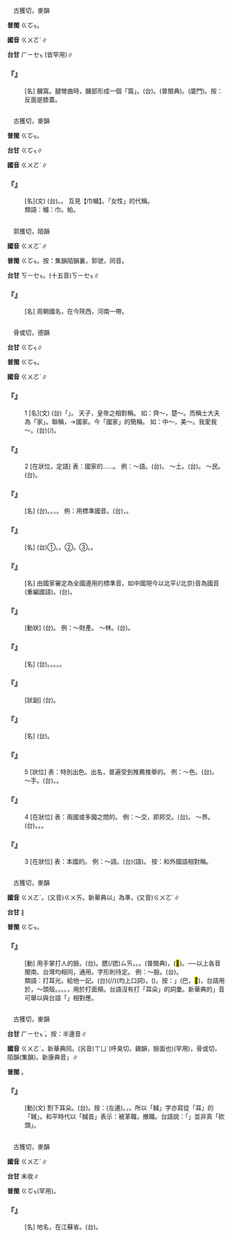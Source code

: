
=={{ruby|膕|ㄍㄨㄛˊ}}==

　古獲切，麥韻

'''普閩''' <rt>ㄍㆦㆶ</rt>。

'''國音''' <rt>ㄍㄨㄛˊ</rt>∥

'''台甘''' <rt>ㄏㄧㆤㆶ ͘</rt>{{ruby|。|ㄍㆦㆶ}}(皆罕用)∥

    

==='''『{{ruby|膕|ㄍㄨㄛˊ}}』'''===
: [名] 膕窩。腿彎曲時，膕部形成一個「窩」。(台){{ruby|腳|ㄎㄚ}}{{ruby|斡|ㄨㄚㆵ}}{{ruby|彎|ㄨㄢ}}。{{ruby|骹|ㄎㄚ}}{{ruby|蹺|ㄎㄧㄠ}}(普閩典)。{{ruby|骹|ㄎㄚ}}{{ruby|後|ㄠ˫}}{{ruby|彎|ㄨㄢ}}(廈門)。按：反面是膝蓋。
    

=={{ruby|幗|ㄍㄨㄛˊ}}==

　古獲切，麥韻

'''普閩''' <rt>ㄍㆦㆶ</rt>。

'''台甘''' <rt>ㄍㆦㆶ</rt>∥

'''國音''' <rt>ㄍㄨㄛˊ</rt>∥

    

==='''『{{ruby|幗|ㄍㄨㄛˊ}}』'''===
: [名](文) (台){{ruby|古|ㄍㆦˋ}}{{ruby|代|ㄉㄞ˫}}{{ruby|女|ㄌㄧˋ/ㄌㄨˋ}}{{ruby|性|ㄒㄧㄥ˪}}{{ruby|蓋|ㄎㆰ˪}}{{ruby|頭|ㄊㄠˊ}}{{ruby|殼|ㄎㄚㆶ}}{{ruby|丌|ㆤ}}{{ruby|頭|ㄊㄠˊ}}{{ruby|帕|ㄆㆤ˪}}。{{ruby|巾|ㄍㄨㄣ/ㄍㄧㄣ}}{{ruby|仔|ㄚ}}。 互見【巾幗】。「女性」的代稱。
:類語：幗：巾。帕。
:
    

=={{ruby|虢|ㄍㄨㄛˊ}}==

　郭擭切，陌韻

'''國音''' <rt>ㄍㄨㄛˊ</rt>∥

'''普閩''' <rt>ㄍㆦㆶ</rt>。按：集韻陌韻裏，郭虢，同音。

'''台甘''' <rt>ㄎㄧㆤㆶ</rt>。(十五音)<rt>ㄎㄧㆤㆶ</rt>∥

    

==='''『{{ruby|虢|ㄍㄨㄛˊ}}』'''===
: [名] 周朝國名，在今陝西，河南一帶。
    

=={{ruby|國|ㄍㄨㄛˊ}}==

　骨或切，德韻

'''台甘''' <rt>ㄍㆦㆶ</rt>∥

'''普閩''' <rt>ㄍㆦㆶ</rt>。

'''國音''' <rt>ㄍㄨㄛˊ</rt>∥

    

==='''『{{ruby|國|ㄍㄨㄛˊ}}』'''===
:1  [名](文) (台){{ruby|古|ㄍㆦˋ}}{{ruby|代|ㄉㄞ˫}}{{ruby|稱|ㄑㄧㄥ}}{{ruby|諸|ㄗㄨ}}{{ruby|侯|ㄏㆦˊ}}{{ruby|為|ㄨㄧˊ}}「{{ruby|國|ㄍㆦㆶ}}」。  天子，皇帝之相對稱。 如：齊～，楚～。而稱士大夫為「家」。聯稱，→國家。今「國家」的簡稱。 如：中～，美～。我愛我～。(台){{ruby|我|ㆣㄨㄚˋ}}{{ruby|愛|ㄞ˪}}{{ruby|我|ㆣㄨㄚˋ}}{{ruby|丌|ㆤ}}{{ruby|國|ㄍㆦㆶ}}(/{{ruby|國|ㄍㆦㆶ}}{{ruby|家|ㄍㄚ}})。
    

==='''『{{ruby|國|ㄍㄨㄛˊ}}』'''===
:2  [在狀位，定語] 表：國家的……。 例：～語。(台){{ruby|國|ㄍㆦㆶ}}{{ruby|語|ㆣㄨˋ/ㆣㄧˋ}}。 ～土。(台){{ruby|國|ㄍㆦㆶ}}{{ruby|土|ㄊㆦˋ}}。 ～民。(台){{ruby|國|ㄍㆦㆶ}}{{ruby|民|ㆠㄧㄣˊ}}。
    

==='''『{{ruby|國|ㄍㄨㄛˊ}}{{ruby|語|ㄩˇ}}』'''===
: [名] (台){{ruby|全|ㄗㄨㄢˊ}}{{ruby|國|ㄍㆦㆶ}}{{ruby|統|ㄊㆲˋ}}{{ruby|一|ㄧㆵ}}{{ruby|使|ㄙㄨˋ}}{{ruby|用|ㄧㆲ˫}}{{ruby|丌|ㆤ}}{{ruby|標|ㄅㄧㄠ}}{{ruby|準|ㄗㄨㄣˋ}}{{ruby|語|ㆣㄨˋ/ㆣㄧˋ}}。{{ruby|共|ㄍㄧㆲ˫}}{{ruby|通|ㄊㆲ}}{{ruby|語|ㆣㄧˋ/ㆣㄨˋ}}。{{ruby|由|ㄧㄨˊ}}{{ruby|方|ㄏㆲ}}{{ruby|言|ㄍㄧㄢˊ}}{{ruby|升|ㄒㄧㄥ}}{{ruby|華|ㄏㄨㄚˊ}}，{{ruby|是|ㄒㄧ˫}}{{ruby|國|ㄍㆦㆶ}}{{ruby|語|ㆣㄧˋ/ㆣㄨˋ}}{{ruby|運|ㄨㄣ˫}}{{ruby|動|ㄉㆲ˫}}{{ruby|丌|ㆤ}}{{ruby|最|ㄗㄨㆤ˪}}{{ruby|高|ㄍㄜ}}{{ruby|目|ㆠㆦㆶ ͘}}{{ruby|標|ㄆㄧㄠ}}。 例：用標準國音。(台){{ruby|講|ㄍㄤˋ}}{{ruby|標|ㄆㄧㄠ/ㄅㄧㄠ}}{{ruby|準|ㄗㄨㄣˋ}}{{ruby|國|ㄍㆦㆶ}}{{ruby|語|ㆣㄨˋ/ㆣㄧˋ}}，{{ruby|講|ㄍㄤˋ}}{{ruby|授|ㄒㄧㄨ˫}}{{ruby|本|ㄅㄨㄣˋ}}{{ruby|國|ㄍㆦㆶ}}{{ruby|語|ㆣㄨˋ/ㆣㄧˋ}}{{ruby|文|ㆠㄨㄣˊ}}。
    

==='''『{{ruby|國|ㄍㄨㄛˊ}}{{ruby|文|ㄨㄣˊ}}』'''===
: [名] (台)①{{ruby|統|ㄊㆲˋ}}{{ruby|稱|ㄑㄧㄥ}}{{ruby|本|ㄅㄨㄣˋ}}{{ruby|國|ㄍㆦㆶ}}{{ruby|語|ㆣㄧˋ/ㆣㄨˋ}}{{ruby|文|ㆠㄨㄣˊ}}。{{ruby|文|ㆠㄨㄣˊ}}{{ruby|學|ㄏㄚㆶ ͘}}。②{{ruby|本|ㄅㄨㄣˋ}}{{ruby|國|ㄍㆦㆶ}}{{ruby|丌|ㆤ}}{{ruby|文|ㆠㄨㄣˊ}}{{ruby|字|ㆢㄧ˫/ㄌㄧ˫}}。③{{ruby|學|ㄏㄚㆶ ͘}}{{ruby|校|ㄏㄠ˫}}{{ruby|丌|ㆤ}}{{ruby|國|ㄍㆦㆶ}}{{ruby|文|ㆠㄨㄣˊ}}{{ruby|科|ㄎㄜ}}{{ruby|目|ㆠㆦㆶ ͘}}。{{ruby|用|ㄧㆲ˫}}{{ruby|國|ㄍㆦㆶ}}{{ruby|音|ㄧㆬ}}{{ruby|講|ㄍㄤˋ}}{{ruby|授|ㄒㄧㄨ˫}}{{ruby|國|ㄍㆦㆶ}}{{ruby|文|ㆠㄨㄣˊ}}{{ruby|教|ㄍㄠ˪}}{{ruby|材|ㄗㄞˊ}}。
    

==='''『{{ruby|國|ㄍㄨㄛˊ}}{{ruby|音|ㄧㄣ}}』'''===
: [名] 由國家審定為全國遵用的標準音。如中國現今以北平(/北京)音為國音(重編國語)。(台){{ruby|國|ㄍㆦㆶ}}{{ruby|音|ㄧㆬ}}。
    

==='''『{{ruby|國|ㄍㄨㄛˊ}}{{ruby|有|ㄧㄡˇ}}』'''===
: [動狀] (台){{ruby|產|ㄙㄢˋ}}{{ruby|權|ㄎㄨㄢˊ}}{{ruby|屬|ㄒㄧㆦㆶ ͘}}{{ruby|於|ㄨ}}{{ruby|國|ㄍㆦㆶ}}{{ruby|家|ㄍㄚ}}{{ruby|丌|ㆤ}}。 例：～財產。 ～林。(台){{ruby|產|ㄙㄢˋ}}{{ruby|權|ㄎㄨㄢˊ}}{{ruby|屬|ㄒㄧㆦㆶ ͘}}{{ruby|於|ㄨ}}{{ruby|國|ㄍㆦㆶ}}{{ruby|家|ㄍㄚ}}{{ruby|丌|ㆤ}}{{ruby|森|ㄒㄧㆬ}}{{ruby|林|ㄌㄧㆬˊ}}。
    

==='''『{{ruby|國|ㄍㄨㄛˊ}}{{ruby|家|ㄐㄧㄚ}}』'''===
: [名] (台){{ruby|具|ㄍㄨ˫}}{{ruby|備|ㄅㄧ˫}}{{ruby|領|ㄌㄧㄥˋ}}{{ruby|土|ㄊㆦˋ}}。{{ruby|人|ㆢㄧㄣˊ/ㄌㄧㄣˊ}}{{ruby|民|ㆠㄧㄣˊ}}。{{ruby|主|ㄗㄨˋ}}{{ruby|權|ㄍㄨㄢˊ}}。{{ruby|政|ㄐㄧㄥ˪}}{{ruby|府|ㄏㄨˋ}}{{ruby|四|ㄙㄨ˪}}{{ruby|要|ㄧㄠ˪}}{{ruby|素|ㄙㆦ˪}}。{{ruby|在|ㄗㄞ˫}}{{ruby|一|ㄧㆵ}}{{ruby|定|ㄉㄧㄥ˫}}{{ruby|丌|ㆤ}}{{ruby|地|ㄉㆤ˫}}{{ruby|域|ㄧㆤㆶ ͘}}{{ruby|內|ㄌㄞ˫}}{{ruby|所|ㄙㆦˋ}}{{ruby|組|ㄗㆦ}}{{ruby|織|ㄐㄧㆵ}}{{ruby|丌|ㆤ}}{{ruby|政|ㄐㄧㄥ˪}}{{ruby|治|ㄉㄧ˫}}{{ruby|團|ㄊㄨㄢˊ}}{{ruby|體|ㄊㆤˋ}}。
    

==='''『{{ruby|國|ㄍㄨㄛˊ}}{{ruby|際|ㄐㄧˋ}}』'''===
: [狀副] (台){{ruby|國|ㄍㆦㆶ}}{{ruby|及|ㄍㄚㆴ}}{{ruby|國|ㄍㆦㆶ}}{{ruby|中|ㄉㄧㆲ}}{{ruby|間|ㄍㄢ}}{{ruby|丌|ㆤ}}{{ruby|相|ㄒㄧㆲ}}{{ruby|關|ㄍㄨㄢ}}{{ruby|關|ㄍㄨㄢ}}{{ruby|係|ㄏㆤ˫}}。
    

==='''『{{ruby|國|ㄍㄨㄛˊ}}{{ruby|籍|ㄐㄧˊ}}』'''===
: [名] (台){{ruby|一|ㄐㄧㆵ ͘}}{{ruby|個|ㆤˊ}}{{ruby|人|ㄌㄤˊ}}{{ruby|所|ㄙㆦˋ}}{{ruby|屬|ㄒㄧㆦㆶ ͘}}{{ruby|丌|ㆤ}}{{ruby|某|ㄅㆦˋ}}{{ruby|一|ㄐㄧㆵ ͘}}{{ruby|國|ㄍㆦㆶ}}{{ruby|籍|ㄐㄧㆤㆶ ͘}}{{ruby|貫|ㄍㄨㄢ˪}}。
    

==='''『{{ruby|國|ㄍㄨㄛˊ}}』'''===
:5  [狀位] 表：特別出色。出名，普遍受到推薦推舉的。 例：～色。(台){{ruby|特|ㄉㄧㆤㆶ ͘}}{{ruby|別|ㄅㄧㄚㆵ ͘}}{{ruby|<mark>&#xffad0;</mark>|ㄙㄨㄧˋ}}{{ruby|丌|ㆤ}}{{ruby|女|ㄌㄧˋ/ㄌㄨˋ}}{{ruby|性|ㄒㄧㄥ˪}}。 ～手。(台){{ruby|醫|ㄧ}}{{ruby|技|ㄍㄧ˫}}{{ruby|特|ㄉㄧㆤㆶ ͘}}{{ruby|別|ㄅㄧㄚㆵ ͘}}{{ruby|高|ㄍㄜ}}{{ruby|明|ㆠㄧㄥˊ}}{{ruby|丌|ㆤ}}{{ruby|醫|ㄧ}}{{ruby|生|ㄒㄧㄥ}}。{{ruby|身|ㄒㄧㄣ}}{{ruby|體|ㄊㆤˋ}}{{ruby|能|ㄌㄧㄥˊ}}{{ruby|力|ㄌㄧㆤㆶ ͘}}{{ruby|出|ㄘㄨㆵ}}{{ruby|眾|ㄐㄧㆲ˪}}{{ruby|丌|ㆤ}}{{ruby|選|ㄙㄨㄢˋ}}{{ruby|手|ㄑㄧㄨˋ}}。
    

==='''『{{ruby|國|ㄍㄨㄛˊ}}』'''===
:4  [在狀位] 表：兩國或多國之間的。 例：～交，即邦交。(台){{ruby|兩|ㄌㄧㆲˋ}}{{ruby|國|ㄍㆦㆶ}}{{ruby|之|ㄐㄧ}}{{ruby|間|ㄍㄢ}}{{ruby|丌|ㆤ}}{{ruby|交|ㄍㄠ}}{{ruby|誼|ㆣㄧ˫}}{{ruby|→|ㆣㄧˊ}}。 ～界。(台){{ruby|國|ㄍㆦㆶ}}{{ruby|界|ㄍㄞ˪}}。{{ruby|國|ㄍㆦㆶ}}{{ruby|合|ㄍㄚㆴ}}{{ruby|國|ㄍㆦㆶ}}{{ruby|之|ㄐㄧ}}{{ruby|間|ㄍㄢ}}{{ruby|丌|ㆤ}}{{ruby|隔|ㄍㆤㆷ}}{{ruby|界|ㄍㄞ˪}}。{{ruby|國|ㄍㆦㆶ}}{{ruby|境|ㄍㄧㄥˋ}}。
    

==='''『{{ruby|國|ㄍㄨㄛˊ}}』'''===
:3  [在狀位] 表：本國的。 例：～語。(台)(語){{ruby|國|ㄍㆦㆶ}}{{ruby|語|ㆣㄨˋ/ㆣㄧˋ}}。 按：和外國語相對稱。
    

=={{ruby|摑|ㄍㄨㄛˊ}}==

　古獲切，麥韻

'''國音''' <rt>ㄍㄨㄛˊ</rt>。(又音)<rt>ㄍㄨㄞ</rt>。新華典以{{ruby|「|ㄍㄨㄞ}}」為準，(又音)<rt>ㄍㄨㄛˊ</rt>∥

'''台甘''' {{ruby|(文)|ㄍㆦㆶ}}∥

'''普閩''' <rt>ㄍㆦㆶ</rt>。

    

==='''『{{ruby|摑|ㄍㄨㄛˊ}}』'''===
: [動] 用手掌打人的臉。(台){{ruby|抉|ㄍㄨㄚㆵ}}。腮(/揌)<rt>ㄙㄞ</rt>。{{ruby|搧|ㄒㄧㄢ˪}}。{{ruby|<mark>&#xffae7;</mark>|ㄅㄚ}}。{{ruby|封|ㄏㆲ}}(普閩典)，(<mark>&#xffed0;</mark>)。──以上各音閩南、台灣均相同，通用。字形則待定。 例：～臉。(台){{ruby|抉|ㄍㄨㄚㆵ}}{{ruby|嘴|ㄘㄨㄧ˪}}{{ruby|頰|ㄆㄨㆤˋ}}。
:類語：打耳光。給他一記。(台){{ruby|搧|ㄒㄧㄢ˪}}(/{{ruby|封|ㄏㆲ}}/{{ruby|腮|ㄙㄞ}}){{ruby|嘴|ㄘㄨㄧ˪}}{{ruby|頰|ㄆㄨㆤˋ}}(均上口詞)，{{ruby|<mark>&#xffae7;</mark>|ㄅㄚ}}({{ruby|頭|ㄊㄠˊ}}{{ruby|殼|ㄎㄚㆶ}})。按：{{ruby|「|ㄅㄚ}}」(巴，<mark>&#xffab8;</mark>)，台語用於，～頭殼。{{ruby|搧|ㄒㄧㄢ˪}}。{{ruby|抉|ㄍㄨㄚㆵ ͘}}。{{ruby|封|ㄏㆲ}}。{{ruby|揌|ㄙㄞ}}，用於打面頰。台語沒有打「耳朵」的詞彙。新華典的{{ruby|「|ㄍㄨㄞ}}」音可舉以與台語「{{ruby|抉|ㄍㄨㄚㆵ}}」相對應。
:
:
    

=={{ruby|馘|ㄍㄨㄛˊ}}==

　古獲切，麥韻

'''台甘''' <rt>ㄏㄧㆤㆶ ͘</rt>。按：半邊音∥

'''國音''' <rt>ㄍㄨㄛˊ</rt>。新華典同。(另音)<rt>ㄒㄩˋ</rt>(呼臭切，錫韻，臉面也)(罕用){{ruby|。|ㄍㄨㄛ}}，骨或切，陌韻(集韻)。新康典音{{ruby|「|ㄍㄨㄛ}}」∥

'''普閩''' {{ruby|(文)|ㄍㆦㆶ}}。

    

==='''『{{ruby|馘|ㄍㄨㄛˊ}}』'''===
: [動](文) 割下耳朵。(台){{ruby|割|ㄍㄨㄚㆷ}}{{ruby|耳|ㄏㄧ˫/ㄏㆪ˫}}{{ruby|仔|ㄚ}}。按：{{ruby|古|ㄍㆦˋ}}{{ruby|早|ㄗㄚˋ}}{{ruby|相|ㄒㄧㄜ}}{{ruby|戰|ㄐㄧㄢ˪}}{{ruby|時|ㄒㄧˊ}}{{ruby|割|ㄍㄨㄚㆷ}}{{ruby|耳|ㄏㆪ˫/ㄏㄧ˫}}(左邊){{ruby|仔|ㄚ}}{{ruby|作|ㄗㄜ˪}}{{ruby|證|ㄐㄧㄥ˪}}{{ruby|見|ㄍㄧㄢ˪}}{{ruby|獻|ㄏㄧㄢ˪}}{{ruby|功|ㄍㆲ}}。{{ruby|一|ㄐㄧㆵ ͘}}{{ruby|個|ㆤˊ}}{{ruby|耳|ㄏㆪ˫/ㄏㄧ˫}}{{ruby|仔|ㄚ}}，{{ruby|代|ㄉㄞ˫}}{{ruby|表|ㄅㄧㄠˋ}}{{ruby|一|ㄐㄧㆵ ͘}}{{ruby|個|ㆤˊ}}{{ruby|人|ㄌㄤˊ}}{{ruby|頭|ㄊㄠˊ}}。所以「馘」字亦寫從「耳」的「聝」。和平時代以「馘首」表示：被革職，撤職。台語說：「{{ruby|<mark>&#xffa46;</mark>|ㄊㄞˊ}}{{ruby|頭|ㄊㄠˊ}}」並非真「砍頭」。
    

=={{ruby|漍|ㄍㄨㄛˊ}}==

　古獲切，麥韻

'''國音''' <rt>ㄍㄨㄛˊ</rt>∥

'''台甘''' 未收∥

'''普閩''' <rt>ㄍㆦㆶ</rt>(罕用)。

    

==='''『{{ruby|北|ㄅㄟˇ}}{{ruby|漍|ㄍㄨㄛˊ}}』'''===
: [名] 地名，在江蘇省。(台){{ruby|北|ㄅㄚㆶ}}{{ruby|漍|ㄍㆦㆶ}}。
    
